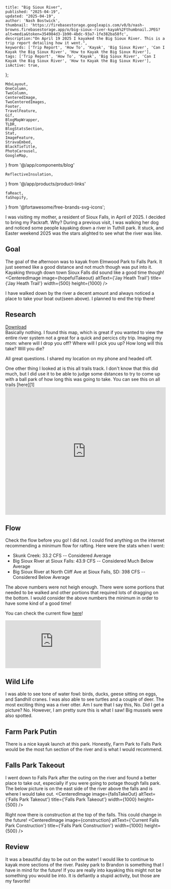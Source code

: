 
    title: "Big Sioux River",
    published: "2025-04-19",
    updated: "2025-04-19",
    author: 'Nash Bostwick',
    thumbnail: 'https://firebasestorage.googleapis.com/v0/b/nash-browns.firebasestorage.app/o/big-sioux-river-kayak%2Fthumbnail.JPEG?alt=media&token=354984d3-1b90-4bdc-93a7-1fe382ba58fc',
    description:"On April 19 2025 I kayaked the Big Sioux River. This is a trip report detailing how it went.",
    keywords: ['Trip Report', 'How To', 'Kayak', 'Big Sioux River', 'Can I Kayak the Big Sioux River', 'How to Kayak the Big Sioux River'],
    tags: ['Trip Report', 'How To', 'Kayak', 'Big Sioux River', 'Can I Kayak the Big Sioux River', 'How to Kayak the Big Sioux River'],
    isActive: true,
};


    MdxLayout,
    OneColumn,
    TwoColumn,
    CenteredImage, 
    TwoCenteredImages, 
    Footer, 
    TravelFeature, 
    Gif, 
    BlogMapWrapper,
    TLDR,
    BlogStatsSection,
    Stat,
    ImageFeature,
    StravaEmbed,
    BlackTieTitle,
    PhotoCarousel,
    GoogleMap,
} from '@/app/components/blog'

    ReflectiveInsulation,
} from '@/app/products/product-links'

    faReact,
    faShopify,
} from '@fortawesome/free-brands-svg-icons';


<ImageFeature
    title='Big Sioux River Kayak'
    image={featureImage}
/>

<MdxLayout>

I was visiting my mother, a resident of Sioux Falls, in April of 2025. I decided to bring my Packraft. Why? During a previous visit, I was walking her dog and noticed some people kayaking down a river in Tuthill park. It stuck, and Easter weekend 2025 was the stars alighted to see what the river was like.

## Goal
The goal of the afternoon was to kayak from Elmwood Park to Falls Park. It just seemed like a good distance and not much though was put into it. Kayaking through down town Sioux Falls did sound like a good time though!
<CenteredImage image={hopefulTakeout} altText={'Jay Heath Trail'} title={'Jay Heath Trail'} width={500} height={1000} />

I have walked down by the river a decent amount and always noticed a place to take your boat out(seen above). I planned to end the trip there!


## Research
<TwoColumn>
<div className="flex flex-col justify-center items-center w-full">
<CenteredImage image={map} altText={'Jay Heath Trail'} title={'Jay Heath Trail'} width={500} height={1000} />
<a href="/blog/big-sioux-river-kayak/JayHeathTrail_85x11.pdf" download className="btn btn-ghost">Download</a>
</div>

<div>
Basically nothing. I found this map, which is great if you wanted to view the entire river system not a great for a quick and percics city trip. Imaging my mom: 
where will I drop you off? 
Where will I pick you up?
How long will this take?
Will you die?

All great questions. I shared my location on my phone and headed off.
</div>
</TwoColumn>

<TwoColumn>
One other thing I looked at is this all trails track. I don't know that this did much, but I did use it to be able to judge some dstances to try to come up with a ball park of how long this was going to take. You can see this on all trails [here][1]

<iframe className="alltrails" src="https://www.alltrails.com/widget/trail/us/south-dakota/big-sioux-river-kayaking-route-ward-to-brandon?elevationDiagram=false" width="100%" height="400" frameBorder="0" scrolling="no" marginHeight="0" marginWidth="0" title="AllTrails: Trail Guides and Maps for Hiking, Camping, and Running"></iframe>
</TwoColumn>

## Flow
Check the flow before you go! I did not. I could find anything on the internet recommending a minimum flow for rafting. Here were the stats when I went:

* Skunk Creek: 33.2 CFS                                           -- Considered Average
* Big Sioux River at Sioux Falls: 43.9 CFS                        -- Considered Much Below Average
* Big Sioux River at North Cliff Ave at Sioux Falls, SD: 398 CFS  -- Considered Below Average

The above numbers were not heigh enough. There were some portions that needed to be walked and other portions that required lots of dragging on the bottom. I would consider the above numbers the minimum in order to have some kind of a good time!

You can check the current flow [here][2]!

<OneColumn>
    <div style={{ width: '638px', height: '448px', overflow: 'hidden', position: 'relative' }}>
          <iframe
            src="https://waterwatch.usgs.gov/new/index.php?mt=real&st=big+sioux+river&usst=&ushuc=&go=GO&id=wwlmap_viewer&xft=0&choose=&ssonly=1&sspopup=0&snmfb=0&mt=real&mcf=jsontile"
            style={{
              position: 'absolute',
              top: '-474px',     // SMALL move up
              left: '-356px',   // BIGGER move right
              width: '1200px',
              height: '1000px',
              border: 'none',
            }}
            scrolling="no"
            frameBorder="0"
            title="USGS Map"
          />
    </div>
</OneColumn>


## Putting In
I put in a Elmwood Park. I had never been to Elmwood park and it was easy enough to find a place on the bank to launch from. I would say this is the case with this entire portion of the river. If you walked on top of the levee at any given point, I'm sure you would see a decent place to launch!

## Elmwood -> Madison Street
Not much water. There was a significant amount of dragging on the bottom. I had to get out of the boat to cross the rip rap under the Madison Street Bridge.

## Madison Street -> Zoo
There was water on this section. I found out why at the end!
<CenteredImage image={rocks} altText={'Big Sioux Rock Crossing'} title={'Rock Crossing'} width={1000} height={500} />

These rocks / damn are labeled on the official map. Here is a more exact location:
<TwoColumn>
    <CenteredImage image={rockMap} altText={'Big Sioux Rock Crossing Location'} title={'Rock Crossing'} width={500} height={1000} />
    <GoogleMap
        url={'https://www.google.com/maps/embed?pb=!1m17!1m12!1m3!1d857.7072740462057!2d-96.76801973033982!3d43.53798197038517!2m3!1f0!2f0!3f0!3m2!1i1024!2i768!4f13.1!3m2!1m1!2zNDPCsDMyJzE2LjciTiA5NsKwNDYnMDIuNiJX!5e1!3m2!1sen!2sus!4v1745428856288!5m2!1sen!2sus'}
    />
</TwoColumn>

## Zoo -> Confluence with Skunk Creek
Starting below the rocks was the worst water on the river. There was hardly any and I did not even attempt to launch. I ended up almost calling the trip at this point but I decided to walk down to skunk creek to see if there was more water. It turns out there was! I walked across the below bridge and down to the confluence to launch!
<CenteredImage image={bridgeToSkunk} altText={'Bridge to Skunk Creek'} title={'Bridge to Skunk Creek'} width={1000} height={500} />

<TwoColumn>
<CenteredImage image={needle} altText={'Syringe Down by the Sioux River'} title={'Syringe Down By The River'} width={1000} height={500} />
I would bring shoes for the walk. You never know what you are going to find down by the river in Sioux Falls! I found a couple of syringes :(
</TwoColumn>

## Skunk Creek -> Farm Field Park
The water came and went. There was still a significant amount of dragging. The closer to Farm Field Park I got the better the water. There were a few small rapids on this section. If that's not your think I would skip!

## Farm Field Park -> Pasley Park
Probably the best water of the trip. There is also a fun little rapid at Tuthill Park. Some asshole decided to park his plane in the woods. Not sure what that is all about?
<CenteredImage image={airplane} altText={'Airplane in the Woods'}  width={500} height={500} />

## Taking Out
<TwoColumn>
<div className='w-full sm:w-1/2'>
Taking out can be done almost anywhere along the river. I choose Pasley Park on the fly due to time constraints. Next time I will make it to the falls!
</div>
<div className='w-full sm:w-1/2'>
<iframe src="https://www.google.com/maps/embed?pb=!1m14!1m8!1m3!1d1446.5129889286798!2d-96.698167!3d43.522651!3m2!1i1024!2i768!4f13.1!3m3!1m2!1s0x878eb428ceb171e3%3A0x48c3788cd4b106c!2sParking%20lot%2C%20S%20Southeastern%20Ave%2C%20Sioux%20Falls%2C%20SD%2057103!5e0!3m2!1sen!2sus!4v1745528154482!5m2!1sen!2sus" width="100%" height="450" style={{"border":0}} allowFullScreen="" loading="lazy" referrerPolicy="no-referrer-when-downgrade"></iframe>
</div>
</TwoColumn>

## Wild Life
<TwoColumn>
<CenteredImage image={mussle} altText={'Big Mussle'} title={'Big Mussle'} width={1000} height={500} />
I was able to see tone of water fowl: birds, ducks, geese sitting on eggs, and Sandhill cranes. I was also able to see turtles and a couple of deer. The most exciting thing was a river otter. Am I sure that I say this, No. Did I get a picture? No. However, I am pretty sure this is what I saw! Big mussels were also spotted.
</TwoColumn>

## Farm Park Putin
There is a nice kayak launch at this park. Honestly, Farm Park to Falls Park would be the most fun section of the river and is what I would recommend.

<TwoColumn>
    <CenteredImage image={launch} altText={'Farm Park Canoe and Kayak Launch'} title={'Canoe and Kayak Launch'} width={500} height={500} />
    <GoogleMap
        url={'https://www.google.com/maps/embed?pb=!1m18!1m12!1m3!1d302.5535713534548!2d-96.7504343828405!3d43.501449880950325!2m3!1f0!2f0!3f0!3m2!1i1024!2i768!4f13.1!3m3!1m2!1s0x878ec90045dc01af%3A0xb29ff98a93bb23fb!2sFarm%20Field%20Park%20Kayak%20%26%20Canoe%20Access!5e1!3m2!1sen!2sus!4v1745430322845!5m2!1sen!2sus'}
    />
</TwoColumn>

## Falls Park Takeout
I went down to Falls Park after the outing on the river and found a better place to take out, especially if you were going to potage though falls park. The below picture is on the east side of the river above the falls and is where I would take out.
<CenteredImage image={fallsTakeOut} altText={'Falls Park Takeout'} title={'Falls Park Takeout'} width={1000} height={500} />

Right now there is construction at the top of the falls. This could change in the future!
<CenteredImage image={construction} altText={'Current Falls Park Construction'} title={'Falls Park Construction'} width={1000} height={500} />

## Review

<TwoColumn>

<div className='w-full sm:w-1/2'>
It was a beautiful day to be out on the water! I would like to continue to kayak more sections of the river. Pasley park to Brandon is something that I have in mind for the future! If you are really into kayaking this might not be something you would be into. It is defiantly a stupid activity, but those are my favorite!
</div>

<div className='w-full sm:w-1/2'>
<StravaEmbed dataEmbedId='14226823720'/>
</div>

</TwoColumn>

</MdxLayout>

[1]: https://www.alltrails.com/trail/us/south-dakota/big-sioux-river-kayaking-route-ward-to-brandon
[2]: https://waterwatch.usgs.gov/new/index.php?mt=real&st=big+sioux+river&usst=&ushuc=&go=GO&id=wwlmap_viewer

